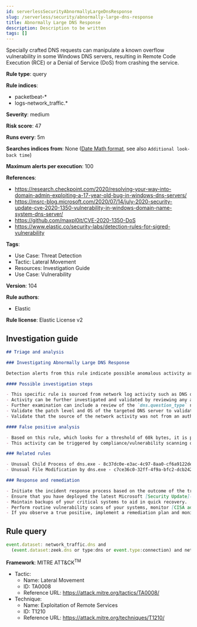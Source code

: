 ```yaml
---
id: serverlessSecurityAbnormallyLargeDnsResponse
slug: /serverless/security/abnormally-large-dns-response
title: Abnormally Large DNS Response
description: Description to be written
tags: []
---
```


<div id="abnormally-large-dns-response"></div>

Specially crafted DNS requests can manipulate a known overflow vulnerability in some Windows DNS servers, resulting in Remote Code Execution (RCE) or a Denial of Service (DoS) from crashing the service.

**Rule type**: query

**Rule indices**: 

* packetbeat-*
* logs-network_traffic.*

**Severity**: medium

**Risk score**: 47

**Runs every**: 5m

**Searches indices from**: None ([Date Math format](((ref))/common-options.html#date-math), see also <DocLink id="serverlessSecurityRulesUiCreate" section="set-the-rules-schedule">`Additional look-back time`</DocLink>)

**Maximum alerts per execution**: 100

**References**: 

* https://research.checkpoint.com/2020/resolving-your-way-into-domain-admin-exploiting-a-17-year-old-bug-in-windows-dns-servers/
* https://msrc-blog.microsoft.com/2020/07/14/july-2020-security-update-cve-2020-1350-vulnerability-in-windows-domain-name-system-dns-server/
* https://github.com/maxpl0it/CVE-2020-1350-DoS
* https://www.elastic.co/security-labs/detection-rules-for-sigred-vulnerability

**Tags**: 

* Use Case: Threat Detection
* Tactic: Lateral Movement
* Resources: Investigation Guide
* Use Case: Vulnerability

**Version**: 104

**Rule authors**: 

* Elastic

**Rule license**: Elastic License v2

## Investigation guide

```markdown
## Triage and analysis

### Investigating Abnormally Large DNS Response

Detection alerts from this rule indicate possible anomalous activity around large byte DNS responses from a Windows DNS server. This detection rule was created based on activity represented in exploitation of vulnerability (CVE-2020-1350) also known as [SigRed](https://www.elastic.co/blog/detection-rules-for-sigred-vulnerability) during July 2020.

#### Possible investigation steps

- This specific rule is sourced from network log activity such as DNS or network level data. It's important to validate the source of the incoming traffic and determine if this activity has been observed previously within an environment.
- Activity can be further investigated and validated by reviewing any associated Intrusion Detection Signatures (IDS) alerts.
- Further examination can include a review of the `dns.question_type` network fieldset with a protocol analyzer, such as Zeek, Packetbeat, or Suricata, for `SIG` or `RRSIG` data.
- Validate the patch level and OS of the targeted DNS server to validate the observed activity was not large-scale internet vulnerability scanning.
- Validate that the source of the network activity was not from an authorized vulnerability scan or compromise assessment.

#### False positive analysis

- Based on this rule, which looks for a threshold of 60k bytes, it is possible for activity to be generated under 65k bytes and related to legitimate behavior. In packet capture files received by the [SANS Internet Storm Center](https://isc.sans.edu/forums/diary/PATCH+NOW+SIGRed+CVE20201350+Microsoft+DNS+Server+Vulnerability/26356/), byte responses were all observed as greater than 65k bytes.
- This activity can be triggered by compliance/vulnerability scanning or compromise assessment; it's important to determine the source of the activity and potentially allowlist the source host.

### Related rules

- Unusual Child Process of dns.exe - 8c37dc0e-e3ac-4c97-8aa0-cf6a9122de45
- Unusual File Modification by dns.exe - c7ce36c0-32ff-4f9a-bfc2-dcb242bf99f9

### Response and remediation

- Initiate the incident response process based on the outcome of the triage.
- Ensure that you have deployed the latest Microsoft [Security Update](https://portal.msrc.microsoft.com/en-US/security-guidance/advisory/CVE-2020-1350) (Monthly Rollup or Security Only) and restarted the patched machines. If unable to patch immediately, Microsoft [released](https://support.microsoft.com/en-us/help/4569509/windows-dns-server-remote-code-execution-vulnerability) a registry-based workaround that doesn’t require a restart. This can be used as a temporary solution before the patch is applied.
- Maintain backups of your critical systems to aid in quick recovery.
- Perform routine vulnerability scans of your systems, monitor [CISA advisories](https://us-cert.cisa.gov/ncas/current-activity) and patch identified vulnerabilities.
- If you observe a true positive, implement a remediation plan and monitor host-based artifacts for additional post-exploitation behavior.

```

## Rule query

```js
event.dataset: network_traffic.dns and
  (event.dataset:zeek.dns or type:dns or event.type:connection) and network.bytes > 60000

```

**Framework**: MITRE ATT&CK<sup>TM</sup>

* Tactic:
    * Name: Lateral Movement
    * ID: TA0008
    * Reference URL: https://attack.mitre.org/tactics/TA0008/
* Technique:
    * Name: Exploitation of Remote Services
    * ID: T1210
    * Reference URL: https://attack.mitre.org/techniques/T1210/

